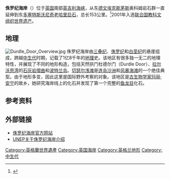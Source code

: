 {{NoteTA
|G1=UK Places
}}
{{世界自然遗产概要表
| site_img = Image:England dorset jc kimmeridge.jpg
| site_img_capt = 
| site_img_width = 275px
| zh_name = 多塞特和东德文海岸
| en_name = Dorset and East Devon Coast
| fr_name = Littoral du Dorset et de l'est du Devon
| country = {{UK}}
| Region = 欧洲和北美地区
| area = 
| criterion_n = (viii)
| rg_year = 2001年
| ex_rg_year = 
| iucn = 
| remarks = 
| ID = 1029
| org_url = http://whc.unesco.org/en/list/1029
| map_img = <!----Image:Gbdot_Jurassic_Coast.png---->
| map_img_width = 150px
}}
'''侏罗纪海岸'''（{{lang-en|Jurassic Coast}}）位于[[英国|英国]]南部[[英吉利海峡|英吉利海峡]]，从东[[德文郡|德文]][[埃克斯茅斯|埃克斯茅斯]]奥科姆岩石群一直延伸到东[[多塞特郡|多塞特]][[斯沃尼奇|斯沃尼奇]][[老哈里巨石|老哈里巨石]]，总长153公里。<ref>{{Cite web |url=http://whc.unesco.org/en/list/1029 |title=联合国教科文组织关于多塞特和东德文海岸介绍 |accessdate=2008-03-20 |archive-date=2017-07-11 |archive-url=https://web.archive.org/web/20170711173058/http://whc.unesco.org/en/list/1029 |dead-url=no }}</ref>2001年入选[[联合国教科文组织|联合国教科文组织]][[世界遗产|世界遗产]]。

== 地理 ==
[[File:Durdle_Door_Overview.jpg|left]]
侏罗纪海岸由[[三叠纪|三叠纪]]、[[侏罗纪|侏罗纪]]和[[白垩纪|白垩纪]]的悬崖组成，跨越[[中生代|中生代]]时期，记载了1亿8千年的[[地理|地理]]史。该地区有很多独一无二的地理特性，并展现了不同的地形构造，包括天然拱门杜德尔门（Durdle Door）、[[拉尔沃思湾|拉尔沃思湾]]的[[石灰岩|石灰岩]][[摺曲作用|摺曲]]和[[波特兰岛_(英国)|波特兰岛]]。[[切瑟尔浅滩|切瑟尔浅滩]]是[[连岛沙洲|连岛沙洲]]和[[风暴海滩|风暴海滩]]的一个绝佳典型。由于地形多变，因此这里是国际野外考察的对象。该地区是[[古生物学|古生物学家]][[玛丽·安宁|玛丽·安宁]]的故乡，她研究海岸线上的化石并发现了第一个完整的[[鱼龙目|鱼龙目]]化石。

== 参考资料 ==
{{reflist}}

== 外部链接 ==
{{commonscat|Jurassic Coast}}
* [https://web.archive.org/web/20080509085827/http://www.jurassiccoast.com/  侏罗纪海岸官方网站]
* [http://www.unep-wcmc.org/sites/wh/dorset.html UNEP关于侏罗纪海岸介绍] {{Wayback|url=http://www.unep-wcmc.org/sites/wh/dorset.html |date=20071223152050 }}
{{英國世界遺產}}
{{WH-stub}}

[[Category:英格蘭世界遺產|Category:英格蘭世界遺產]]
[[Category:英国海岸|Category:英国海岸]]
[[Category:英格兰地形|Category:英格兰地形]]
[[Category:中生代|Category:中生代]]